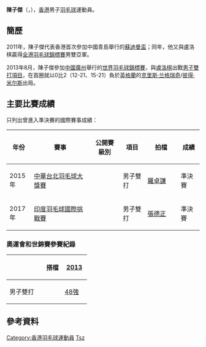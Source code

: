 {{noteTA|G1=Badminton}}
{{Infobox 羽球選手
| playername              = 陳子傑
| image                   = 
| size                    = 
| caption                 = 
| birth_name              = 
| date_of_birth           = {{birth_date_and_age|1991|12|17}}
| place_of_birth          = 
| height                  = 
| weight                  = 
| event                   = 男子雙打、混合雙打
| country                 = {{HKG}}
| years_active            = 
| handedness              = 
| coach                   = 
| highest_ranking         = 第49位（男雙-[[羅卓謙|羅卓謙]]）
| date_of_highest_ranking = 2016年9月29日<ref name="ranking">{{en}}[http://bwfcontent.tournamentsoftware.com/ranking/player.aspx?id=16091&player=148383 BWF World Ranking - Ranking of CHAN Tsz Kit (78880)]</ref>
| current_ranking         = 第229位（男雙-[[張德正|張德正]]）<br/>第1072位（混雙-[[周景苓|周景苓]]）
| date_of_current_ranking = 2017年11月30日<ref>{{en}}[http://bwfcontent.tournamentsoftware.com/ranking/category.aspx?id=16091&category=474 BWF World Ranking - BWF世界排名榜 (11/30/2017) - Men's doubles]</ref><ref>{{en}}[http://bwfcontent.tournamentsoftware.com/ranking/category.aspx?id=16091&category=476 BWF World Ranking - BWF世界排名榜 (11/30/2017) - Mixed doubles]{{Dead link}}</ref>
| played                  = 44勝–62負（男雙）<br/>5勝–13負（混雙）
| titles                  = 
| bwf_profile             = A5D663A5-8BE7-4D1D-B6BD-073F3D012EE1
| bwf_id                  = 78880
| updated                 = 2017年12月2日
}}
{{MedalTableTop}}
{{MedalSport | 男子[[羽毛球|羽毛球]]}}
{{MedalCountry | {{HKG}}}}
{{MedalBottom}}
'''陳子傑'''（{{lang-en|'''CHAN Tsz Kit'''}}，{{bd|1991年|12月17日||}}），[[香港|香港]]男子[[羽毛球|羽毛球]]運動員。

== 簡歷 ==
2011年，陳子傑代表香港首次參加中國青島舉行的[[2011年蘇迪曼盃|蘇迪曼盃]]；同年，他又與盧洛棋贏得[[全港羽毛球錦標賽|全港羽毛球錦標賽]]男雙亞軍。

2013年8月，陳子傑參加[[中國|中國]][[廣州|廣州]]舉行的[[2013年世界羽毛球錦標賽|世界羽毛球錦標賽]]，與[[盧洛棋|盧洛棋]]出戰[[2013年世界羽毛球錦標賽男子雙打項目|男子雙打項目]]，在首圈就以0比2（12-21、15-21）負於[[英格蘭|英格蘭]]的[[克里斯·兰格瑞奇|克里斯·兰格瑞奇]]/[[彼得·米尔斯|彼得·米尔斯]]出局。

==主要比賽成績==
只列出曾進入準決賽的國際賽事成績：
{| class=wikitable style="text-align:center; font-size:small;" 
!width="50"|年份
!width="180"|賽事
!width="80"|公開賽級別
!width="60"|項目
!width="90"|拍檔
!width="50"|成績
|-
!rowspan="1"|2015年
|[[2015年中華台北羽毛球大獎賽|中華台北羽毛球大獎賽]]
|{{BWFGP}}
|男子雙打
|[[羅卓謙|羅卓謙]]
|bgcolor="#b8860b"|準決賽
|-
!rowspan="1"|2017年
|[[2017年印度羽毛球國際挑戰賽|印度羽毛球國際挑戰賽]]
|{{BWFIC}}
|男子雙打
|[[張德正|張德正]]
|bgcolor="#b8860b"|準決賽
|}
{{BWF賽事級別索引}}

===奧運會和世錦賽參賽紀錄===
{| class=wikitable style="text-align:center; font-size:small;" 
!
!搭檔
!width="50"|[[2013年世界羽毛球錦標賽|2013]]
|-
!width="80"|男子雙打
|align="left"|{{nowrap|[[盧洛棋|盧洛棋]]}}
|[[2013年世界羽毛球錦標賽男子雙打項目|48強]]
|}

== 參考資料 ==
{{Reflist}}

{{DEFAULTSORT:CHAN, Tsz Kit}}
[[Category:香港羽毛球運動員|Category:香港羽毛球運動員]]
[[Category:陳姓|Tsz]]